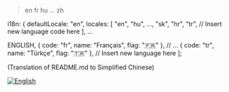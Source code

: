 > en
> fr
> hu
...
> zh


i18n: {
  defaultLocale: "en",
  locales:
  [
    "en",
    "hu",
    ...,
    "sk",
    "hr",
    "tr",
    // Insert new language code here
  ],
  ...


  ENGLISH,
  { code: "fr", name: "Français", flag: "🇫🇷" },
  // ...
  { code: "tr", name: "Türkçe", flag: "🇹🇷" },
  // Insert new language here
];


(Translation of README.md to Simplified Chinese)


<a href="https://github.com/reworkd/AgentGPT/blob/master/README.md">
  <img src="https://img.shields.io/badge/lang-English-blue.svg" alt="English" />
</a>
